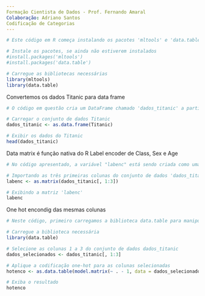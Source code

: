 ---
Formação Cientista de Dados - Prof. Fernando Amaral
Colaboração: Adriano Santos
Codificação de Categorias
---

```{r}
# Este código em R começa instalando os pacotes 'mltools' e 'data.table', mas essas linhas estão comentadas (precedidas por #), o que significa que a instalação não é executada quando o código é rodado. Em seguida, ele carrega esses pacotes usando 'library'. Esses pacotes são importantes para realizar análises de dados e manipulação eficiente de tabelas no R. Eles expandem as funcionalidades padrão do R para facilitar tarefas de aprendizado de máquina e gerenciamento de dados.

# Instale os pacotes, se ainda não estiverem instalados
#install.packages('mltools')
#install.packages('data.table')

# Carregue as bibliotecas necessárias
library(mltools)
library(data.table)

```

Convertemos os dados Titanic para data frame

```{r}
# O código em questão cria um DataFrame chamado 'dados_titanic' a partir dos dados do conjunto de dados Titanic, que contém informações sobre passageiros do navio. O DataFrame 'dados_titanic' é então exibido, mostrando os dados organizados em formato tabular, incluindo informações como classe, sexo, idade e número de passageiros sobreviventes em diferentes categorias. Esse código é usado para visualizar e trabalhar com os dados do Titanic em análises posteriores.

# Carregar o conjunto de dados Titanic
dados_titanic <- as.data.frame(Titanic)

# Exibir os dados do Titanic
head(dados_titanic)

```

Data matrix é função nativa do R
Label encoder de Class, Sex e Age

```{r}
# No código apresentado, a variável "labenc" está sendo criada como uma matriz de dados a partir das três primeiras colunas do conjunto de dados "dados_titanic". Em seguida, o código simplesmente imprime o conteúdo da matriz "labenc". Isso significa que estamos selecionando e convertendo as três primeiras colunas do conjunto de dados em uma matriz e exibindo seu conteúdo.

# Importando as três primeiras colunas do conjunto de dados 'dados_titanic' como uma matriz
labenc <- as.matrix(dados_titanic[, 1:3])

# Exibindo a matriz 'labenc'
labenc

```
One hot encondig das mesmas colunas
```{r}
# Neste código, primeiro carregamos a biblioteca data.table para manipulação de dados. Em seguida, selecionamos as colunas 1 a 3 do conjunto de dados dados_titanic. Depois, aplicamos a codificação one-hot usando a função model.matrix() para criar a matriz one-hot. Por fim, exibimos o resultado na variável hotenco, o que é útil para análises posteriores, como em algoritmos de aprendizado de máquina que requerem entradas numéricas.

# Carregue a biblioteca necessária
library(data.table)

# Selecione as colunas 1 a 3 do conjunto de dados dados_titanic
dados_selecionados <- dados_titanic[, 1:3]

# Aplique a codificação one-hot para as colunas selecionadas
hotenco <- as.data.table(model.matrix(~ . - 1, data = dados_selecionados))

# Exiba o resultado
hotenco

```
